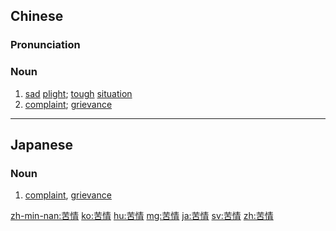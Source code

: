 ==Chinese==
{{zh-forms}}

===Pronunciation===
{{zh-pron
|m=kǔqíng
|h=pfs=khú-chhìn
|mn=khó͘-chêng
|cat=n
}}

===Noun===
{{zh-noun}}

# [[sad]] [[plight]]; [[tough]] [[situation]]
# [[complaint]]; [[grievance]]

----

==Japanese==
{{ja-kanjitab|く|じょう|yomi=on}}

===Noun===
{{ja-noun|くじょう}}

# [[complaint]], [[grievance]]

[[zh-min-nan:苦情]]
[[ko:苦情]]
[[hu:苦情]]
[[mg:苦情]]
[[ja:苦情]]
[[sv:苦情]]
[[zh:苦情]]